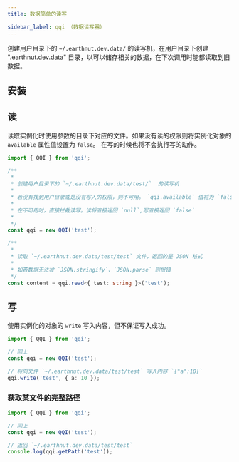 ```yaml
---
title: 数据简单的读写

sidebar_label: qqi （数据读写器）
---
```


<PackageInfo packageName="qqi" />

创建用户目录下的 `~/.earthnut.dev.data/` 的读写机，在用户目录下创建 ".earthnut.dev.data" 目录，以可以储存相关的数据，在下次调用时能都读取到旧数据。

## 安装

<InstallInfo name="qqi" />

## 读

读取实例化时使用参数的目录下对应的文件。如果没有读的权限则将实例化对象的 `available` 属性值设置为 `false`。
在写的时候也将不会执行写的动作。

```ts
import { QQI } from 'qqi';

/**
 *
 * 创建用户目录下的 `~/.earthnut.dev.data/test/`  的读写机
 *
 * 若没有找到用户目录或是没有写入的权限，则不可用。 `qqi.available` 值将为 `false`
 *
 * 在不可用时，直接拦截读写。读将直接返回 `null`,写直接返回 `false`
 *
 */
const qqi = new QQI('test');

/**
 *
 * 读取 `~/.earthnut.dev.data/test/test` 文件，返回的是 JSON 格式
 *
 * 如若数据无法被 `JSON.stringify`、`JSON.parse` 则报错
 */
const content = qqi.read<{ test: string }>('test');
```

## 写

使用实例化的对象的 `write` 写入内容，但不保证写入成功。

```ts
import { QQI } from 'qqi';

// 同上
const qqi = new QQI('test');

// 将向文件 `~/.earthnut.dev.data/test/test` 写入内容 `{"a":10}`
qqi.write('test', { a: 10 });
```

### 获取某文件的完整路径

```ts
import { QQI } from 'qqi';

// 同上
const qqi = new QQI('test');

// 返回 `~/.earthnut.dev.data/test/test`
console.log(qqi.getPath('test'));
```

